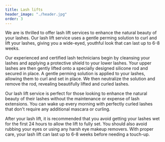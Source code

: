 ```yaml
---
title: Lash lifts
header_image: "./header.jpg"
order: 3
---
```


We are is thrilled to offer lash lift services to enhance the natural beauty of your lashes. Our lash lift service uses a gentle perming solution to curl and lift your lashes, giving you a wide-eyed, youthful look that can last up to 6-8 weeks.

Our experienced and certified lash technicians begin by cleansing your lashes and applying a protective shield to your lower lashes. Your upper lashes are then gently lifted onto a specially designed silicone rod and secured in place. A gentle perming solution is applied to your lashes, allowing them to curl and set in place. We then neutralize the solution and remove the rod, revealing beautifully lifted and curled lashes.

Our lash lift service is perfect for those looking to enhance the natural beauty of their lashes without the maintenance or expense of lash extensions. You can wake up every morning with perfectly curled lashes that don't require any additional mascara or curling.

After your lash lift, it is recommended that you avoid getting your lashes wet for the first 24 hours to allow the lift to fully set. You should also avoid rubbing your eyes or using any harsh eye makeup removers. With proper care, your lash lift can last up to 6-8 weeks before needing a touch-up.